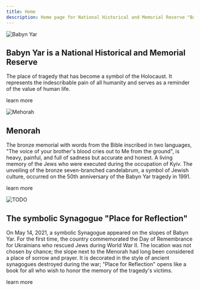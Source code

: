 ```yaml
---
title: Home
description: Home page for National Historical and Memorial Reserve "Babyn Yar"
---
```



<Image src="/assets/main/img_0.webp" alt="Babyn Yar" />

## Babyn Yar is a National Historical and Memorial Reserve

The place of tragedy that has become a symbol of the Holocaust. It represents
the indescribable pain of all humanity and serves as a reminder of the value of
human life.

<LinkButton href="#">learn more</LinkButton>

<Image src="/assets/main/img_1.webp" alt="Mehorah" />

## Menorah

The bronze memorial with words from the Bible inscribed in two languages, "The
voice of your brother's blood cries out to Me from the ground", is heavy,
painful, and full of sadness but accurate and honest. A living memory of the
Jews who were executed during the occupation of Kyiv. The unveiling of the
bronze seven-branched candelabrum, a symbol of Jewish culture, occurred on the
50th anniversary of the Babyn Yar tragedy in 1991.

<LinkButton href="#">learn more</LinkButton>

<Image src="/assets/main/img_2.webp" alt="TODO" />

## The symbolic Synagogue "Place for Reflection"

On May 14, 2021, a symbolic Synagogue appeared on the slopes of Babyn Yar. For
the first time, the country commemorated the Day of Remembrance for Ukrainians
who rescued Jews during World War II. The location was not chosen by chance; the
slope next to the Menorah had long been considered a place of sorrow and prayer.
It is decorated in the style of ancient synagogues destroyed during the war;
"Place for Reflection" opens like a book for all who wish to honor the memory of
the tragedy's victims.

<LinkButton href="#">learn more</LinkButton>
